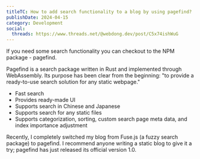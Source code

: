 ```yaml
---
titleTC: How to add search functionality to a blog by using pagefind?
publishDate: 2024-04-15
category: Development
social:
  threads: https://www.threads.net/@webdong.dev/post/C5x74ishWuG
---
```


If you need some search functionality you can checkout to the NPM package - pagefind.

Pagefind is a search package written in Rust and implemented through WebAssembly. Its purpose has been clear from the beginning: "to provide a ready-to-use search solution for any static webpage."

- Fast search
- Provides ready-made UI
- Supports search in Chinese and Japanese
- Supports search for any static files
- Supports categorization, sorting, custom search page meta data, and index importance adjustment

Recently, I completely switched my blog from Fuse.js (a fuzzy search package) to pagefind. I recommend anyone writing a static blog to give it a try; pagefind has just released its official version 1.0.
